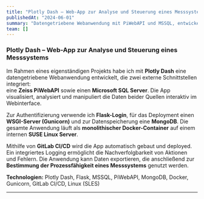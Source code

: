 ---
title: "Plotly Dash – Web-App zur Analyse und Steuerung eines Messsystems"
publishedAt: "2024-06-01"
summary: "Datengetriebene Webanwendung mit PiWebAPI und MSSQL, entwickelt mit Plotly Dash."
team: []
---
### Plotly Dash – Web-App zur Analyse und Steuerung eines Messsystems

Im Rahmen eines eigenständigen Projekts habe ich mit **Plotly Dash** eine datengetriebene Webanwendung entwickelt, die zwei externe Schnittstellen integriert:  
eine **Zeiss PiWebAPI** sowie einen **Microsoft SQL Server**. Die App visualisiert, analysiert und manipuliert die Daten beider Quellen interaktiv im Webinterface.

Zur Authentifizierung verwende ich **Flask-Login**, für das Deployment einen **WSGI-Server (Gunicorn)** und zur Datenspeicherung eine **MongoDB**. Die gesamte Anwendung läuft als **monolithischer Docker-Container** auf einem internen **SUSE Linux Server**.  

Mithilfe von **GitLab CI/CD** wird die App automatisch gebaut und deployed. Ein integriertes Logging ermöglicht die Nachverfolgbarkeit von Aktionen und Fehlern. Die Anwendung kann Daten exportieren, die anschließend zur **Bestimmung der Prozessfähigkeit eines Messsystems** genutzt werden.

**Technologien:** Plotly Dash, Flask, MSSQL, PiWebAPI, MongoDB, Docker, Gunicorn, GitLab CI/CD, Linux (SLES)

---
